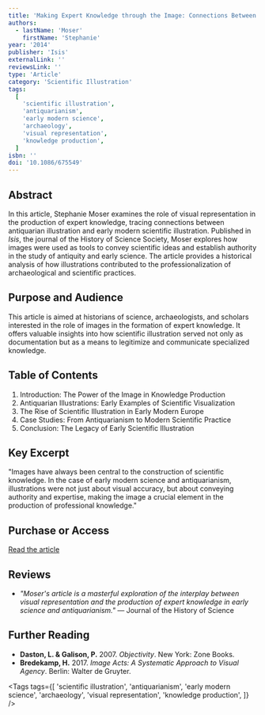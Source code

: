 ```yaml
---
title: 'Making Expert Knowledge through the Image: Connections Between Antiquarian and Early Modern Scientific Illustration'
authors:
  - lastName: 'Moser'
    firstName: 'Stephanie'
year: '2014'
publisher: 'Isis'
externalLink: ''
reviewsLink: ''
type: 'Article'
category: 'Scientific Illustration'
tags:
  [
    'scientific illustration',
    'antiquarianism',
    'early modern science',
    'archaeology',
    'visual representation',
    'knowledge production',
  ]
isbn: ''
doi: '10.1086/675549'
---
```


## Abstract

In this article, Stephanie Moser examines the role of visual representation in the production of expert knowledge, tracing connections between antiquarian illustration and early modern scientific illustration. Published in _Isis_, the journal of the History of Science Society, Moser explores how images were used as tools to convey scientific ideas and establish authority in the study of antiquity and early science. The article provides a historical analysis of how illustrations contributed to the professionalization of archaeological and scientific practices.

## Purpose and Audience

This article is aimed at historians of science, archaeologists, and scholars interested in the role of images in the formation of expert knowledge. It offers valuable insights into how scientific illustration served not only as documentation but as a means to legitimize and communicate specialized knowledge.

## Table of Contents

1. Introduction: The Power of the Image in Knowledge Production
2. Antiquarian Illustrations: Early Examples of Scientific Visualization
3. The Rise of Scientific Illustration in Early Modern Europe
4. Case Studies: From Antiquarianism to Modern Scientific Practice
5. Conclusion: The Legacy of Early Scientific Illustration

## Key Excerpt

"Images have always been central to the construction of scientific knowledge. In the case of early modern science and antiquarianism, illustrations were not just about visual accuracy, but about conveying authority and expertise, making the image a crucial element in the production of professional knowledge."

## Purchase or Access

[Read the article](https://www.journals.uchicago.edu/doi/abs/10.1086/675549)

## Reviews

- _"Moser's article is a masterful exploration of the interplay between visual representation and the production of expert knowledge in early science and antiquarianism."_ — Journal of the History of Science

## Further Reading

- **Daston, L. & Galison, P.** 2007. _Objectivity_. New York: Zone Books.
- **Bredekamp, H.** 2017. _Image Acts: A Systematic Approach to Visual Agency_. Berlin: Walter de Gruyter.

<Tags
  tags={[
    'scientific illustration',
    'antiquarianism',
    'early modern science',
    'archaeology',
    'visual representation',
    'knowledge production',
  ]}
/>
